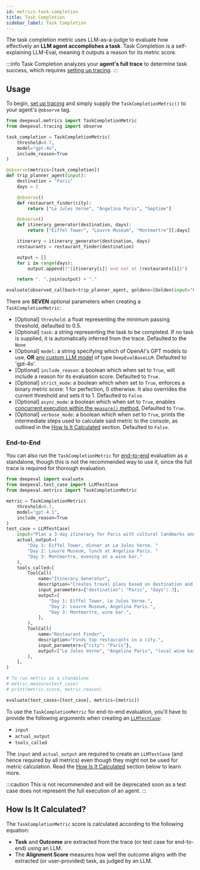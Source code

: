 ```yaml
---
id: metrics-task-completion
title: Task Completion
sidebar_label: Task Completion
---
```


<head>
  <link
    rel="canonical"
    href="https://deepeval.com/docs/metrics-task-completion"
  />
</head>


<MetricTagsDisplayer agent={true} referenceless={true} />

The task completion metric uses LLM-as-a-judge to evaluate how effectively an **LLM agent accomplishes a task**. Task Completion is a self-explaining LLM-Eval, meaning it outputs a reason for its metric score.

:::info
Task Completion analyzes your **agent's full trace** to determine task success, which requires [setting up tracing](/docs/evaluation-llm-tracing).
:::

## Usage

To begin, [set up tracing](/docs/evaluation-llm-tracing) and simply supply the `TaskCompletionMetric()` to your agent's `@observe` tag.

```python
from deepeval.metrics import TaskCompletionMetric
from deepeval.tracing import observe

task_completion = TaskCompletionMetric(
    threshold=0.7,
    model="gpt-4o",
    include_reason=True
)

@observe(metrics=[task_completion])
def trip_planner_agent(input):
    destination = "Paris"
    days = 2

    @observe()
    def restaurant_finder(city):
        return ["Le Jules Verne", "Angelina Paris", "Septime"]

    @observe()
    def itinerary_generator(destination, days):
        return ["Eiffel Tower", "Louvre Museum", "Montmartre"][:days]

    itinerary = itinerary_generator(destination, days)
    restaurants = restaurant_finder(destination)

    output = []
    for i in range(days):
        output.append(f"{itinerary[i]} and eat at {restaurants[i]}")

    return ". ".join(output) + "."

evaluate(observed_callback=trip_planner_agent, goldens=[Golden(input="Hi!")])
```

There are **SEVEN** optional parameters when creating a `TaskCompletionMetric`:

- [Optional] `threshold`: a float representing the minimum passing threshold, defaulted to 0.5.
- [Optional] `task`: a string representing the task to be completed. If no task is supplied, it is automatically inferred from the trace. Defaulted to the `None`
- [Optional] `model`: a string specifying which of OpenAI's GPT models to use, **OR** [any custom LLM model](/docs/metrics-introduction#using-a-custom-llm) of type `DeepEvalBaseLLM`. Defaulted to 'gpt-4o'.
- [Optional] `include_reason`: a boolean which when set to `True`, will include a reason for its evaluation score. Defaulted to `True`.
- [Optional] `strict_mode`: a boolean which when set to `True`, enforces a binary metric score: 1 for perfection, 0 otherwise. It also overrides the current threshold and sets it to 1. Defaulted to `False`.
- [Optional] `async_mode`: a boolean which when set to `True`, enables [concurrent execution within the `measure()` method.](/docs/metrics-introduction#measuring-a-metric-in-async) Defaulted to `True`.
- [Optional] `verbose_mode`: a boolean which when set to `True`, prints the intermediate steps used to calculate said metric to the console, as outlined in the [How Is It Calculated](#how-is-it-calculated) section. Defaulted to `False`.

### End-to-End

You can also run the `TaskCompletionMetric` for [end-to-end](/docs/evaluation-end-to-end-llm-evals) evaluation as a standalone, though this is not the recommended way to use it, since the full trace is required for thorough evaluation.

```python
from deepeval import evaluate
from deepeval.test_case import LLMTestCase
from deepeval.metrics import TaskCompletionMetric

metric = TaskCompletionMetric(
    threshold=0.7,
    model="gpt-4.1",
    include_reason=True
)
test_case = LLMTestCase(
    input="Plan a 3-day itinerary for Paris with cultural landmarks and local cuisine.",
    actual_output=(
        "Day 1: Eiffel Tower, dinner at Le Jules Verne. "
        "Day 2: Louvre Museum, lunch at Angelina Paris. "
        "Day 3: Montmartre, evening at a wine bar."
    ),
    tools_called=[
        ToolCall(
            name="Itinerary Generator",
            description="Creates travel plans based on destination and duration.",
            input_parameters={"destination": "Paris", "days": 3},
            output=[
                "Day 1: Eiffel Tower, Le Jules Verne.",
                "Day 2: Louvre Museum, Angelina Paris.",
                "Day 3: Montmartre, wine bar.",
            ],
        ),
        ToolCall(
            name="Restaurant Finder",
            description="Finds top restaurants in a city.",
            input_parameters={"city": "Paris"},
            output=["Le Jules Verne", "Angelina Paris", "local wine bars"],
        ),
    ],
)

# To run metric as a standalone
# metric.measure(test_case)
# print(metric.score, metric.reason)

evaluate(test_cases=[test_case], metrics=[metric])
```

To use the `TaskCompletionMetric` for end-to-end evaluation, you'll have to provide the following arguments when creating an [`LLMTestCase`](/docs/evaluation-test-cases#llm-test-case):

- `input`
- `actual_output`
- `tools_called`

The `input` and `actual_output` are required to create an `LLMTestCase` (and hence required by all metrics) even though they might not be used for metric calculation. Read the [How Is It Calculated](#how-is-it-calculated) section below to learn more.

:::caution
This is not recommended and will be deprecated soon as a test case does not represent the full execution of an agent.
:::

## How Is It Calculated?

The `TaskCompletionMetric` score is calculated according to the following equation:

<Equation formula="\text{Task Completion Score} = \text{AlignmentScore}(\text{Task}, \text{Outcome})" />

- **Task** and **Outcome** are extracted from the trace (or test case for end-to-end) using an LLM.
- The **Alignment Score** measures how well the outcome aligns with the extracted (or user-provided) task, as judged by an LLM.
